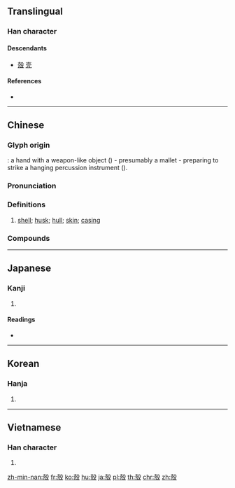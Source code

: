 {{character info/new}}
{{also|壳|殻}}
==Translingual==
{{Han simplified forms|殼|殻|壳}}

===Han character===
{{Han char|rn=79|rad=殳|as=08|sn=12|four=47247|canj=GNHNE|ids=⿹𣪊几}}

====Descendants====
* [[殻]] [[壳]]

====References====
* {{Han ref|kx=0586.050|dkj=16646|hdz=32160.070|uh=6BBC|ud=27580|bh=B4DF|bd=46303}}

----

==Chinese==
{{zh-forms|s=壳}}

===Glyph origin===
{{liushu|p}}: a hand with a weapon-like object ({{zh-l|*殳}}) - presumably a mallet - preparing to strike a hanging percussion instrument ({{zh-l|*壳}}).

===Pronunciation===
{{zh-pron
|m=ké,qiào,què,er=y
|m_note=ké - colloquial; qiào - literary; ​què - literary (rare in Mainland)
|c=hok3
|h=pfs=hok
|mn=khak/khok
|mn_note=khak - vernacular, khok - literary
|w=4khoq
|mc=y
|oc=y
|ma=y
|cat=n
}}

===Definitions===
{{zh-hanzi}}

# [[shell]]; [[husk]]; [[hull]]; [[skin]]; [[casing]]
#: {{zh-x|蛋殼|eggshell}}
#: {{zh-x|地殼|the Earth's crust|tr=dì'''qiào''' (Mainland), dì'''ké''' (Taiwan)}}

===Compounds===
{{zh-der|介殼|介殼蟲|地殼|地殼變動|外殼|彈殼|怯殼兒|板殼蟲|枳殼|殼子|殼果|沙殼子|無殼蝸牛|瓜子殼|甲殼|硬殼|耳殼|脫殼|脫殼金蟬|腦殼|船殼|菜殼子|薄殼|蚌殼|蛋殼|蟹殼臉|貝殼|貝殼杉|軀殼|軟殼雞蛋|金蟬脫殼|錶殼兒|鐵殼船|頭髮殼子|駁殼槍|鬼摸腦殼|龜殼花}}

----

==Japanese==
{{ja-kanji forms|殻|殼}}

===Kanji===
{{ja-kanji|grade=|rs=殳08|style=ky|shin=殻}}

# {{defn|lang=ja|sort=殳08}}

====Readings====
* {{ja-readings|on=[[かく]] (kaku), [[こく]] (koku)|kun=[[から]] (kara)}}

----

==Korean==

===Hanja===
{{ko-hanja|hangeul=각|eumhun=|rv=gak|mr=kak|y=kak}}

# {{defn|lang=ko|sort=殳08}}

----

==Vietnamese==

===Han character===
{{vi-hantu|[[xác]], [[nôi]]|rs=殳08}}

# {{defn|lang=vi|sort=殳08}}

[[zh-min-nan:殼]]
[[fr:殼]]
[[ko:殼]]
[[hu:殼]]
[[ja:殼]]
[[pl:殼]]
[[th:殼]]
[[chr:殼]]
[[zh:殼]]